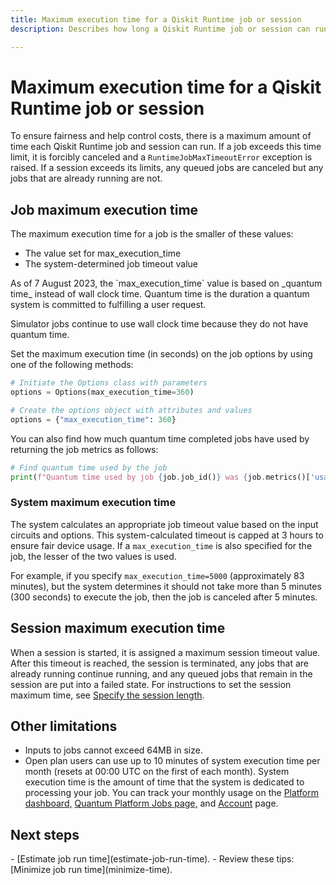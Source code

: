 ```yaml
---
title: Maximum execution time for a Qiskit Runtime job or session
description: Describes how long a Qiskit Runtime job or session can run.

---
```


# Maximum execution time for a Qiskit Runtime job or session

To ensure fairness and help control costs, there is a maximum amount of time each Qiskit Runtime job and session can run. If a job exceeds this time limit, it is forcibly canceled and a `RuntimeJobMaxTimeoutError` exception is raised. If a session exceeds its limits, any queued jobs are canceled but any jobs that are already running are not. 

<span id="max-job"></span>
## Job maximum execution time

The maximum execution time for a job is the smaller of these values:

- The value set for max_execution_time
- The system-determined job timeout value

<Admonition type="note">
  As of 7 August 2023, the `max_execution_time` value is based on _quantum time_ instead of wall clock time. Quantum time is the duration a quantum system is committed to fulfilling a user request.
  
  Simulator jobs continue to use wall clock time because they do not have quantum time.
</Admonition>

Set the maximum execution time (in seconds) on the job options by using one of the following methods:

```python
# Initiate the Options class with parameters
options = Options(max_execution_time=360)
```

```python
# Create the options object with attributes and values
options = {"max_execution_time": 360}
```

You can also find how much quantum time completed jobs have used by returning the job metrics as follows:

```python
# Find quantum time used by the job
print(f"Quantum time used by job {job.job_id()} was {job.metrics()['usage']['quantum_seconds']} seconds")
```

<span id="max-system"></span>
### System maximum execution time

The system calculates an appropriate job timeout value based on the input circuits and options. This system-calculated timeout is capped at 3 hours to ensure fair device usage. If a `max_execution_time` is also specified for the job, the lesser of the two values is used.

For example, if you specify `max_execution_time=5000` (approximately 83 minutes), but the system determines it should not take more than 5 minutes (300 seconds) to execute the job, then the job is canceled after 5 minutes.

## Session maximum execution time

When a session is started, it is assigned a maximum session timeout value. After this timeout is reached, the session is terminated, any jobs that are already running continue running, and any queued jobs that remain in the session are put into a failed state.  For instructions to set the session maximum time, see [Specify the session length](run-jobs-in-session#specify-length).

## Other limitations

*   Inputs to jobs cannot exceed 64MB in size.
*   Open plan users can use up to 10 minutes of system execution time per month (resets at 00:00 UTC on the first of each month). System execution time is the amount of time that the system is dedicated to processing your job. You can track your monthly usage on the [Platform dashboard,](https://quantum.ibm.com/)  [Quantum Platform Jobs page,](https://quantum.ibm.com/jobs) and [Account](https://quantum.ibm.com/account) page.

## Next steps

<Admonition type="tip" title="Recommendations">
    - [Estimate job run time](estimate-job-run-time).
    - Review these tips: [Minimize job run time](minimize-time).
</Admonition>